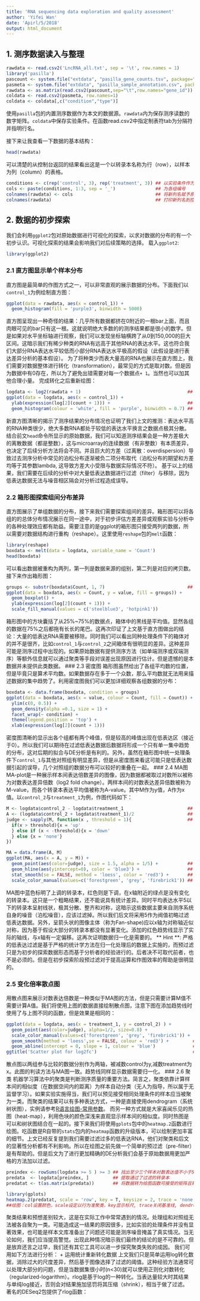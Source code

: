 ```yaml
---
title: 'RNA sequencing data exploration and quality assessment'
author: 'Yifei Wan'
date: 'Apirl/5/2018'
output: html_document
---
```


## 1. 测序数据读入与整理

```r
rawdata <- read.csv2('LncRNA_all.txt', sep = '\t', row.names = 1) 
library('pasilla')
pascount <- system.file("extdata", "pasilla_gene_counts.tsv", package="pasilla", mustWork=TRUE)
pasmeta <- system.file("extdata", "pasilla_sample_annotation.csv", package="pasilla", mustWork=TRUE)
rawdata <- as.matrix(read.csv2(pascount,sep="\t",row.names="gene_id"))
coldata <- read.csv2(pasmeta, row.names=1)
coldata <- coldata[,c("condition","type")]
```
  使用`pasilla`包的内置测序数据作为本文的数据源。`rawdata`内为保存测序读数的数字矩阵。`coldata`中保存实验条件。在函数read.csv2中指定制表符tab为分隔符并指明行名。

接下来让我查看一下数据的基本结构：

```r
head(rawdata)
```
  可以清楚的从控制台返回的结果看出这是一个以转录本名称为行（row），以样本为列（column）的表格。

```r
conditions <- c(rep('control', 3), rep('treatment', 3)) ## 以实验条件作为列名
cols <- paste(conditions, 1:3, sep = '_')               ## 为各组编号
colnames(rawdata) <- cols                               ## 将新列名赋予原始表格
colnames(rawdata)                                       ## 打印新列名到控制台
```
    
## 2. 数据的初步探索
  我们会利用`ggplot2`包对原始数据进行可视化的探索，以求对数据的分布的有一个初步认识。可视化探索的结果会影响我们对后续策略的选择。
  载入`ggplot2`:
```r
library(ggplot2)
```

### 2.1 直方图显示单个样本分布
  直方图是最简单的作图方式之一，可以非常直观的展示数据的分布。下面我们以`control_1`为例绘制直方图：
```r
ggplot(data = rawdata, aes(x = control_1)) + 
  geom_histogram(fill = 'purple3', binwidth = 5000)
```
  
  直方图呈现出一种奇怪的结果：几乎所有数据都挤在0附近的一根bar上面，而且肉眼可见的bar只有这一根。这就说明绝大多数的的测序结果都是很小的数字。但是如果对水平坐标轴进行观察，我们可以发现坐标轴横跨了从0到150,000的巨大区间。这暗示我们有稀少种类的RNA有远高于其他RNA的表达水平。这也符合我们大部分RNA表达水平较低而小部分RNA表达水平极高的假设（此假设是进行表达差异分析的基本假设）。
  为了将种类少而表大量高的RNA也展示在直方图上，我们需要对数据整体进行转化（transformation），最常见的方式是取对数。但是因为数据中有0存在，所以为了避免出错需要对每一个数据点` + 1`。当然也可以加其他合理小量。
    完成转化之后重新绘图：

```r
logdata <- log2(rawdata + 1)                                        ## 对原始数据取对数
ggplot(data = logdata, aes(x = control_1)) +
  ylab(expression(log[2](count + 1))) +                             ## 使用新y-lab
  geom_histogram(colour = 'white', fill = 'purple', binwidth = 0.7) ## 添加白色包线
```
  
  新直方图清晰的揭示了测序结果的分布情况也证明了我们上文的推测：表达水平高的RNA种类很少，绝大多数RNA都处于较低的表达水平换言之数据点极其分散。结合前文`head`命令所显示的原始数据，我们可以知道测序结果会是一种方差极大的离散数据（都是整数），这与microarray的连续数据（有非整数）有本质差异，也决定了后续分析方法将会不同。并且巨大的方差（过离散：overdispersion）导致过去测序分析中常见的泊松分布逐渐被负二项分布取代（泊松分布的期望和方差均等于其参数lambda, 这导致方差大小受限与数据实际情况不符）。
  基于以上的结果，我们需要在后续的分析中对大量低表达数据进行过滤（filter）与移除，因为低表达数据无法与噪音相区隔会对分析过程造成误导。
  
### 2.2 箱形图探索组间分布差异
  直方图展示了单组数据的分布，接下来我们需要探索组间的差异。箱形图可以将各组的的总体分布情况展示在同一途中，对于初步评估方差差异或观察实验与分析中的各种处理效应都有助益。需要注意的是ggplot的箱形图只接受两列的数据，所以需要对数据结构进行重构（reshape）。这里使用`reshape`包的`melt`函数：
```r
library(reshape)
boxdata <- melt(data = logdata, variable_name = 'Count')
head(boxdata)
```
  可以看出数据被重构为两列，第一列是数据来源的组别，第二列是对应的拷贝数。接下来作出箱形图：
```r
groups <- substr(boxdata$Count, 1, 7)                               ## 标记数据组别来源的标签：treatment没用完整拼写
ggplot(data = boxdata, aes(x = Count, y = value, fill = groups)) +
  geom_boxplot() +
  ylab(expression(log[2](count + 1))) +
  scale_fill_manual(values = c('steelblue3', 'hotpink1'))
```
  
  箱形图中的方块囊括了从25%~75%的数据点，箱体中的黑线是平均值。显然各组的数据在75%之后都拖有长长的尾巴。这再次印证了上文基于直方图做出的结论：大量的低表达RNA需要被移除。同时我们可以看出同种处理条件下的箱体对的并不是很齐，比如`control_1`与`control_2`之间箱体有很明显的差异。这种差异可能是测序过程中出现的。如果原始数据有提供测序方法（如单端测序或双端测序）等额外信息就可以通过聚类等手段对误差出现原因进行估计。但是遗憾的是本数据并未提供此类数据。
### 2.3 密度图
  箱形图虽然给出了各组平均数的位置，但是毕竟只是算术平均数。如果数据存在多于一个众数，那么平均数就无法用来描述数据的集中趋势了。利用密度图我们可以更加详细观察各组数据的分布：
```r
boxdata <- data.frame(boxdata, condition = groups)                       ## 添加一列，将数据分为对照与处理两类
ggplot(data = boxdata, aes(x = value, colour = Count, fill = Count)) +   ## 以带序号的组名为准填充颜色和勾线
  ylim(c(0, 0.5)) +                                                      
  geom_density(alpha =0.1, size = 1) +                                   ## 参数alpha设置图像透明度，size设置勾线粗细
  facet_wrap(~ condition) +                                              ## 以刚才添加的分类为准分割图像为两框
  theme(legend.position = 'top') +                                       ## 设置图注的位置
  xlab(expression(log[2](count + 1)))                                    ## 设置x轴标注
```
  
  密度图清晰的显示出各个组都有两个峰值，但是较高的峰值出现在低表达区（接近于0）。所以我们可以期待在过滤低表达数据后数据将形成一个只有单一集中趋势的分布，这对后期的拟合与DE分析是有利的。另外，虽然在箱形图中统一处理条件下`control_1`与其他对照组有明显差异，但是从密度图来看这可能只是低表达数据引起的误导，几个对照组的数据分布可以较好的重叠在一起。
### 2.4 MA图
  MA-plot是一种展示样本间表达倍数差异的图像，因为数据都被取过对数所以被称为对数表达差异倍数（log2 fold change）。两样本间的对数表达差异倍数被称为M-value，而各个转录本表达平均值被称为A-value。其中M作为y值，A作为x值。以`control_2`与`treatment_1`为例，作图代码如下：
```r
M <- logdata$control_2 - logdata$treatment_1                        ## 计算对数表达差异倍数M-value
A <- (logdata$control_2 + logdata$treatment_1)/2                    ## 计算表达平均值
judge <- sapply(M, function(x , threshold = 1){                     ## 以±1为界根据表达上调或下调为表达差异分类为：up, down, none
  if(x > threshold){x = 'up'
  } else if (x < -threshold){x = 'down'
  } else {x = 'none'}
})

MA = data.frame(A, M)
ggplot(MA, aes(x = A, y = M)) +                                     
  geom_point(aes(color=judge), size = 1.5, alpha = 1/5) +           ## 利用judge为数据点分类
  geom_hline(aes(yintercept=0), color = 'blue3') +                  ## 添加水平线
  stat_smooth(se = FALSE, method = 'loess', color = 'red3') +       ## 添加趋势线（采用局部加权回归loess）
  scale_color_manual(values=c('forestgreen', 'grey', 'firebrick1')) ## 根据分类为数据点配色
```
  
  MA图中蓝色标明了上调的转录本，红色则是下调，在x轴附近的绿点是没有变化的转录本。这只是一个粗略结果，还不能说具有统计差异。同时平均表达水平5以下的转录本呈射线状，极其分散、整齐和对称，这暗示这些数据主要来自测序系统自身的噪音（泊松噪音），应该过滤掉。所以我们后文将采用5作为阀值初略过滤低表达数据。另外，呈箭头状的图像主体（称为Fan-shape)应以x轴为对称轴近似对称，因为基于假设大部分的转录本都没有显著变化。添加的红色趋势线显示了实际的轴线，与x轴有一定偏移。这再次证明数据归一化是需要的。
** Hint **:
严格的低表达过滤是基于严格的统计学方法在归一化处理后的数据上实施的，而预过滤只是为初步的探索数据形态而基于分析者的经验进行的。后者决不可取代前者，也不是必须的。但是在初步探索阶段预过滤对于提高运算和作图效率的帮助是很明显的。
  
### 2.5 变化倍率散点图
  用散点图来展示对数表达倍数是一种类似于MA图的方法，但是只需要计算M值不需要计算A值。我们将使用上图的数据直接绘制散点图，注意下图在添加趋势线时使用了与上图不同的函数，但是效果是相同的：
```r
ggplot(data = logdata, aes(x = treatment_1, y = control_2) ) + 
  geom_point(aes(color=judge), alpha=1/2, size=0.8) + 
  scale_color_manual(values=c('forestgreen', 'grey', 'firebrick1')) + 
  geom_smooth(method = 'loess',se = FALSE, colour = 'red3') +         ## 添加趋势线
  geom_abline(intercept = 0, slope = 1, colour = 'blue')              ## 添加对角线
ggtitle('Scatter plot for log2fc')                                    ## 添加图片标题
```
  
  散点图以两组参与比较的数据分别作为两轴，被减数control为y,减数treatment为x。此图的判读方法与MA图一致。趋势线同样显示数据需要归一化。
### 2.6 聚类
  机器学习算法中的聚类是判断测序质量的重要方法。简言之，聚类依靠计算样本间的相似度（在数据空间内的距离）为样本自动分类（无人为指导，所以属于无监督学习）。如果实验实施得当，我们可以预见接受相同处理条件的样本应当被聚为一类。而聚类的结果可以有多种表达方式，一种是直接使用dendrogram（系统树状图），实例请参考[R语言绘图-常用参数](http://www.bioengx.com/2018/04/04/r%e8%af%ad%e8%a8%80%e7%bb%98%e5%9b%be-%e5%b8%b8%e7%94%a8%e5%8f%82%e6%95%b0/)。
  而另一种方式就是大家喜闻乐见的热图（heat-map），利用色块的颜色深浅来直观显示样本间的相似度。同时热图是可以和树状图结合在一起的。接下来我们将使用`gplots`包中的`heatmap.2`函数进行绘图。吃函数是R自带的`stats`包内的`heatmap`函数的升级版本，可以绘制更加丰富的细节。上文已经反复提到我们需要过滤过多的低表达RNA，他们对聚类和后文的显著性分析都有不利影响。所以在绘图之前先做一个简单的预过滤（pre-filter）是有帮助的。但是后文为了进行更加精确的DE分析我们会基于原始数据用更加严格的方法加以过滤。
```r
preindex <- rowSums(logdata >= 5 ) >= 3 ## 找出至少三个样本对数表达值不小于5的转录本在数据中的行号
predata  <- logdata[preindex, ]         ## 提取通过了过滤的转录本
predatat <- t(as.matrix(predata))       ## 将数据转为绘图函数可接受的矩阵且转置。热图是以行为样本与测序数据结构不同，所以需转置 

library(gplots)                                               
heatmap.2(predatat, scale = 'row', key = T, keysize = 2, trace = 'none', dendrogram = 'row', cexRow=0.8, cexCol = 0.8, labCol = F, main = 'Cluster of samples')
##绘图：col设置颜色，scale设定以行为准聚类，key显示标尺, trace关闭基准线, dendrogram为样品添加树状图
```
  
  聚类结果和预想差别较大，这是在实际工作中常常遇到的情况。处理组和对照组无法被各自聚为一类。可能造成这一结果的原因很多，比如实验的处理条件并没有显著效果，也可能是样本文库准备出了问题还可能是测序噪音掩盖了真实情况。当无论如何，我们应当提高警觉。出现此种情况暗示我们最终的结论的是不可靠的。但是放弃还言之过早，我们还有其它工具可以进一步探究聚类失败的成因。
  我们可用如下方法进行分析：
+ 运用统计重新转化数据
  上文我们只是简单运用log转化数据，消除过大的尺度差异，然后基于图像选择了过滤的阈值。这种经验方法通常可以处理大部分的问题，但是当数据集很小时(n<30)就可以使用正则化对数转化（regularized-logarithm）。rlog是基于log的一种转化。当表达量较大时其结果与单纯log接近，否则会对结果施加惩罚将其压缩（shrink），相当于做了过滤。
  著名的DESeq2包提供了rlog函数：
```r

```
  
  
